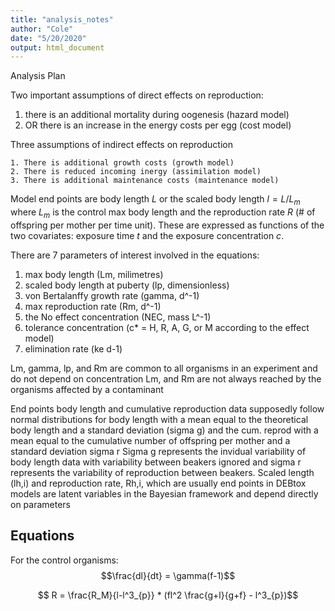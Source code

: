 ```yaml
---
title: "analysis_notes"
author: "Cole"
date: "5/20/2020"
output: html_document
---
```

Analysis Plan

Two important assumptions of direct effects on reproduction:

1. there is an additional mortality during oogenesis (hazard model)
2. OR there is an increase in the energy costs per egg (cost model)

Three assumptions of indirect effects on reproduction

    1. There is additional growth costs (growth model)
    2. There is reduced incoming inergy (assimilation model)
    3. There is additional maintenance costs (maintenance model)

Model end points are body length $L$ or the scaled body length $l = L/L_m$ where $L_m$ is the control max body length and the reproduction rate $R$ (# of offspring per mother per time unit). These are expressed as functions of the two covariates: exposure time $t$ and the exposure concentration $c$. 

There are 7 parameters of interest involved in the equations:

1. max body length (Lm, milimetres)
2. scaled body length at puberty (lp, dimensionless)
3. von Bertalanffy growth rate (gamma, d^-1)
4. max reproduction rate (Rm,   d^-1)
5. the No effect concentration (NEC, mass L^-1)
6. tolerance concentration (c* = H, R, A, G, or M according to the effect model)
7. elimination rate (ke d-1)

Lm, gamma, lp, and Rm are common to all organisms in an experiment and do not depend on concentration
Lm, and Rm are not always reached by the organisms affected by a contaminant

  End points body length and cumulative reproduction data supposedly follow normal distributions
  for body length with a mean equal to the theoretical body length and a standard deviation (sigma g)
  and the cum. reprod with a mean equal to the cumulative number of offspring per mother and a standard deviation sigma r
  Sigma g represents the invidual variability of body length data with variability between beakers ignored
  and sigma r represents the variability of reproduction between beakers. Scaled length (lh,i) and reproduction rate, Rh,i,
  which are usually end points in DEBtox models are latent variables in the Bayesian framework and depend directly on parameters

## Equations

For the control organisms:
$$\frac{dl}{dt} = \gamma(f-1)$$

$$ R = \frac{R_M}{l-l^3_{p}} * (fl^2 \frac{g+l}{g+f} - l^3_{p})$$

